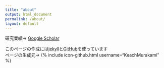 ```yaml
---
title: "about"
output: html_document
permalink: /about/
layout: default
---
```



研究業績→ [Google Scholar](https://scholar.google.co.jp/citations?user=IgtMr-oAAAAJ&hl=en)  

このページの作成には[jekyll](https://jekyllrb.com)と[GitHub](https://github.com/)を使っています  
ページの生成元→ {% include icon-github.html username="KeachMurakami" %}